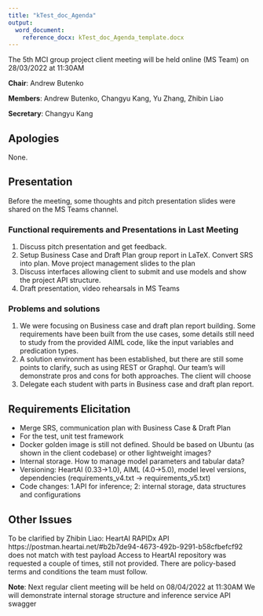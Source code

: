 ```yaml
---
title: "kTest_doc_Agenda"
output: 
  word_document:
    reference_docx: kTest_doc_Agenda_template.docx
---
```

The 5th MCI group project client meeting will be held online (MS Team) on 28/03/2022 at 11:30AM


**Chair**:  Andrew Butenko 

**Members**: Andrew Butenko, Changyu Kang, Yu Zhang, Zhibin Liao

**Secretary**: Changyu Kang

## Apologies 
None. 

## Presentation
Before the meeting, some thoughts and pitch presentation slides were shared on the MS Teams channel.

### Functional requirements and Presentations in Last Meeting  
1. Discuss pitch presentation and get feedback.
2. Setup Business Case and Draft Plan group report in LaTeX. Convert SRS into plan. Move project management slides to the plan
3. Discuss interfaces allowing client to submit and use models and show the project API structure.
4. Draft presentation, video rehearsals in MS Teams

### Problems and solutions 
1. We were focusing on Business case and draft plan report building. Some requirements have been built from the use cases, some details still need to study from the provided AIML code, like the input variables and predication types.
2. A solution environment has been established, but there are still some points to clarify, such as using REST or Graphql. Our team’s will demonstrate pros and cons for both approaches. The client will choose
3. Delegate each student with parts in Business case and draft plan report.

## Requirements Elicitation 
* Merge SRS, communication plan with Business Case & Draft Plan
* For the test, unit test framework
*	Docker golden image is still not defined. Should be based on Ubuntu (as shown in the client codebase) or other lightweight images?
*	Internal storage. How to manage model parameters and tabular data?
*	Versioning: HeartAI (0.33->1.0), AIML (4.0->5.0), model level versions, dependencies (requirements_v4.txt -> requirements_v5.txt)
*	Code changes: 1.API for inference; 2: internal storage, data structures and configurations

## Other Issues 
To be clarified by Zhibin Liao: HeartAI RAPIDx API https://postman.heartai.net/#b2b7de94-4673-492b-9291-b58cfbefcf92 does not match with test payload
Access to HeartAI repository was requested a couple of times, still not provided. There are policy-based terms and conditions the team must follow.



 
**Note**: Next regular client meeting will be held on 08/04/2022 at 11:30AM 
We will demonstrate internal storage structure and inference service API swagger

